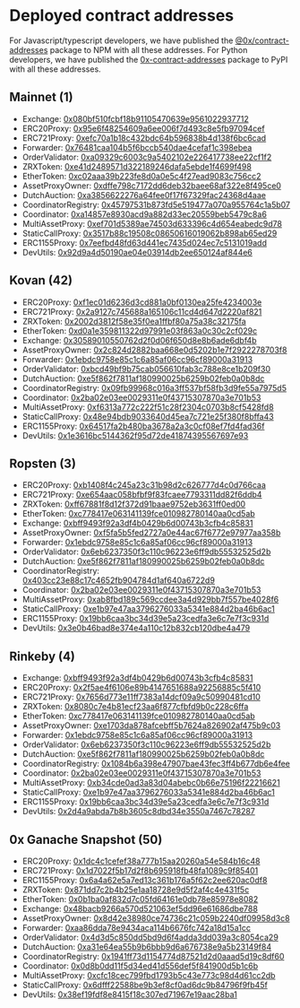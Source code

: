 # Deployed contract addresses

For Javascript/typescript developers, we have published the [@0x/contract-addresses](https://www.npmjs.com/package/@0x/contract-addresses) package to NPM with all these addresses. 
For Python developers, we have published the [0x-contract-addresses](https://pypi.org/project/0x-contract-addresses/) package to PyPI with all these addresses.

## Mainnet (1)

- Exchange: [0x080bf510fcbf18b91105470639e9561022937712](https://etherscan.io/address/0x080bf510fcbf18b91105470639e9561022937712)
- ERC20Proxy: [0x95e6f48254609a6ee006f7d493c8e5fb97094cef](https://etherscan.io/address/0x95e6f48254609a6ee006f7d493c8e5fb97094cef)
- ERC721Proxy: [0xefc70a1b18c432bdc64b596838b4d138f6bc6cad](https://etherscan.io/address/0xefc70a1b18c432bdc64b596838b4d138f6bc6cad)
- Forwarder: [0x76481caa104b5f6bccb540dae4cefaf1c398ebea](https://etherscan.io/address/0x76481caa104b5f6bccb540dae4cefaf1c398ebea)
- OrderValidator: [0xa09329c6003c9a5402102e226417738ee22cf1f2](https://etherscan.io/address/0xa09329c6003c9a5402102e226417738ee22cf1f2)
- ZRXToken: [0xe41d2489571d322189246dafa5ebde1f4699f498](https://etherscan.io/address/0xe41d2489571d322189246dafa5ebde1f4699f498)
- EtherToken: [0xc02aaa39b223fe8d0a0e5c4f27ead9083c756cc2](https://etherscan.io/address/0xc02aaa39b223fe8d0a0e5c4f27ead9083c756cc2)
- AssetProxyOwner: [0xdffe798c7172dd6deb32baee68af322e8f495ce0](https://etherscan.io/address/0xdffe798c7172dd6deb32baee68af322e8f495ce0)
- DutchAuction: [0xa3856622276a64fee0f17f67329fac24368d4aae](https://etherscan.io/address/0xa3856622276a64fee0f17f67329fac24368d4aae)
- CoordinatorRegistry: [0x45797531b873fd5e519477a070a955764c1a5b07](https://etherscan.io/address/0x45797531b873fd5e519477a070a955764c1a5b07)
- Coordinator: [0xa14857e8930acd9a882d33ec20559beb5479c8a6](https://etherscan.io/address/0xa14857e8930acd9a882d33ec20559beb5479c8a6)
- MultiAssetProxy: [0xef701d5389ae74503d633396c4d654eabedc9d78](https://etherscan.io/address/0xef701d5389ae74503d633396c4d654eabedc9d78)
- StaticCallProxy: [0x3517b88c19508c08650616019062b898ab65ed29](https://etherscan.io/address/0x3517b88c19508c08650616019062b898ab65ed29)
- ERC1155Proxy: [0x7eefbd48fd63d441ec7435d024ec7c5131019add](https://etherscan.io/address/0x7eefbd48fd63d441ec7435d024ec7c5131019add)
- DevUtils: [0x92d9a4d50190ae04e03914db2ee650124af844e6](https://etherscan.io/address/0x92d9a4d50190ae04e03914db2ee650124af844e6)

## Kovan (42)

- ERC20Proxy: [0xf1ec01d6236d3cd881a0bf0130ea25fe4234003e](https://etherscan.io/address/0xf1ec01d6236d3cd881a0bf0130ea25fe4234003e)
- ERC721Proxy: [0x2a9127c745688a165106c11cd4d647d2220af821](https://etherscan.io/address/0x2a9127c745688a165106c11cd4d647d2220af821)
- ZRXToken: [0x2002d3812f58e35f0ea1ffbf80a75a38c32175fa](https://etherscan.io/address/0x2002d3812f58e35f0ea1ffbf80a75a38c32175fa)
- EtherToken: [0xd0a1e359811322d97991e03f863a0c30c2cf029c](https://etherscan.io/address/0xd0a1e359811322d97991e03f863a0c30c2cf029c)
- Exchange: [0x30589010550762d2f0d06f650d8e8b6ade6dbf4b](https://etherscan.io/address/0x30589010550762d2f0d06f650d8e8b6ade6dbf4b)
- AssetProxyOwner: [0x2c824d2882baa668e0d5202b1e7f2922278703f8](https://etherscan.io/address/0x2c824d2882baa668e0d5202b1e7f2922278703f8)
- Forwarder: [0x1ebdc9758e85c1c6a85af06cc96cf89000a31913](https://etherscan.io/address/0x1ebdc9758e85c1c6a85af06cc96cf89000a31913)
- OrderValidator: [0xbcd49bf9b75cab056610fab3c788e8ce1b209f30](https://etherscan.io/address/0xbcd49bf9b75cab056610fab3c788e8ce1b209f30)
- DutchAuction: [0xe5f862f7811af180990025b6259b02feb0a0b8dc](https://etherscan.io/address/0xe5f862f7811af180990025b6259b02feb0a0b8dc)
- CoordinatorRegistry: [0x09fb99968c016a3ff537bf58fb3d9fe55a7975d5](https://etherscan.io/address/0x09fb99968c016a3ff537bf58fb3d9fe55a7975d5)
- Coordinator: [0x2ba02e03ee0029311e0f43715307870a3e701b53](https://etherscan.io/address/0x2ba02e03ee0029311e0f43715307870a3e701b53)
- MultiAssetProxy: [0xf6313a772c222f51c28f2304c0703b8cf5428fd8](https://etherscan.io/address/0xf6313a772c222f51c28f2304c0703b8cf5428fd8)
- StaticCallProxy: [0x48e94bdb9033640d45ea7c721e25f380f8bffa43](https://etherscan.io/address/0x48e94bdb9033640d45ea7c721e25f380f8bffa43)
- ERC1155Proxy: [0x64517fa2b480ba3678a2a3c0cf08ef7fd4fad36f](https://etherscan.io/address/0x64517fa2b480ba3678a2a3c0cf08ef7fd4fad36f)
- DevUtils: [0x1e3616bc5144362f95d72de41874395567697e93](https://etherscan.io/address/0x1e3616bc5144362f95d72de41874395567697e93)

## Ropsten (3)

- ERC20Proxy: [0xb1408f4c245a23c31b98d2c626777d4c0d766caa](https://etherscan.io/address/0xb1408f4c245a23c31b98d2c626777d4c0d766caa)
- ERC721Proxy: [0xe654aac058bfbf9f83fcaee7793311dd82f6ddb4](https://etherscan.io/address/0xe654aac058bfbf9f83fcaee7793311dd82f6ddb4)
- ZRXToken: [0xff67881f8d12f372d91baae9752eb3631ff0ed00](https://etherscan.io/address/0xff67881f8d12f372d91baae9752eb3631ff0ed00)
- EtherToken: [0xc778417e063141139fce010982780140aa0cd5ab](https://etherscan.io/address/0xc778417e063141139fce010982780140aa0cd5ab)
- Exchange: [0xbff9493f92a3df4b0429b6d00743b3cfb4c85831](https://etherscan.io/address/0xbff9493f92a3df4b0429b6d00743b3cfb4c85831)
- AssetProxyOwner: [0xf5fa5b5fed2727a0e44ac67f6772e97977aa358b](https://etherscan.io/address/0xf5fa5b5fed2727a0e44ac67f6772e97977aa358b)
- Forwarder: [0x1ebdc9758e85c1c6a85af06cc96cf89000a31913](https://etherscan.io/address/0x1ebdc9758e85c1c6a85af06cc96cf89000a31913)
- OrderValidator: [0x6eb6237350f3c110c96223e6ff9db55532525d2b](https://etherscan.io/address/0x6eb6237350f3c110c96223e6ff9db55532525d2b)
- DutchAuction: [0xe5f862f7811af180990025b6259b02feb0a0b8dc](https://etherscan.io/address/0xe5f862f7811af180990025b6259b02feb0a0b8dc)
- CoordinatorRegistry: [0x403cc23e88c17c4652fb904784d1af640a6722d9](https://etherscan.io/address/0x403cc23e88c17c4652fb904784d1af640a6722d9)
- Coordinator: [0x2ba02e03ee0029311e0f43715307870a3e701b53](https://etherscan.io/address/0x2ba02e03ee0029311e0f43715307870a3e701b53)
- MultiAssetProxy: [0xab8fbd189c569ccdee3a4d929bb7f557be4028f6](https://etherscan.io/address/0xab8fbd189c569ccdee3a4d929bb7f557be4028f6)
- StaticCallProxy: [0xe1b97e47aa3796276033a5341e884d2ba46b6ac1](https://etherscan.io/address/0xe1b97e47aa3796276033a5341e884d2ba46b6ac1)
- ERC1155Proxy: [0x19bb6caa3bc34d39e5a23cedfa3e6c7e7f3c931d](https://etherscan.io/address/0x19bb6caa3bc34d39e5a23cedfa3e6c7e7f3c931d)
- DevUtils: [0x3e0b46bad8e374e4a110c12b832cb120dbe4a479](https://etherscan.io/address/0x3e0b46bad8e374e4a110c12b832cb120dbe4a479)

## Rinkeby (4)

- Exchange: [0xbff9493f92a3df4b0429b6d00743b3cfb4c85831](https://etherscan.io/address/0xbff9493f92a3df4b0429b6d00743b3cfb4c85831)
- ERC20Proxy: [0x2f5ae4f6106e89b4147651688a92256885c5f410](https://etherscan.io/address/0x2f5ae4f6106e89b4147651688a92256885c5f410)
- ERC721Proxy: [0x7656d773e11ff7383a14dcf09a9c50990481cd10](https://etherscan.io/address/0x7656d773e11ff7383a14dcf09a9c50990481cd10)
- ZRXToken: [0x8080c7e4b81ecf23aa6f877cfbfd9b0c228c6ffa](https://etherscan.io/address/0x8080c7e4b81ecf23aa6f877cfbfd9b0c228c6ffa)
- EtherToken: [0xc778417e063141139fce010982780140aa0cd5ab](https://etherscan.io/address/0xc778417e063141139fce010982780140aa0cd5ab)
- AssetProxyOwner: [0xe1703da878afcebff5b7624a826902af475b9c03](https://etherscan.io/address/0xe1703da878afcebff5b7624a826902af475b9c03)
- Forwarder: [0x1ebdc9758e85c1c6a85af06cc96cf89000a31913](https://etherscan.io/address/0x1ebdc9758e85c1c6a85af06cc96cf89000a31913)
- OrderValidator: [0x6eb6237350f3c110c96223e6ff9db55532525d2b](https://etherscan.io/address/0x6eb6237350f3c110c96223e6ff9db55532525d2b)
- DutchAuction: [0xe5f862f7811af180990025b6259b02feb0a0b8dc](https://etherscan.io/address/0xe5f862f7811af180990025b6259b02feb0a0b8dc)
- CoordinatorRegistry: [0x1084b6a398e47907bae43fec3ff4b677db6e4fee](https://etherscan.io/address/0x1084b6a398e47907bae43fec3ff4b677db6e4fee)
- Coordinator: [0x2ba02e03ee0029311e0f43715307870a3e701b53](https://etherscan.io/address/0x2ba02e03ee0029311e0f43715307870a3e701b53)
- MultiAssetProxy: [0xb34cde0ad3a83d04abebc0b66e75196f22216621](https://etherscan.io/address/0xb34cde0ad3a83d04abebc0b66e75196f22216621)
- StaticCallProxy: [0xe1b97e47aa3796276033a5341e884d2ba46b6ac1](https://etherscan.io/address/0xe1b97e47aa3796276033a5341e884d2ba46b6ac1)
- ERC1155Proxy: [0x19bb6caa3bc34d39e5a23cedfa3e6c7e7f3c931d](https://etherscan.io/address/0x19bb6caa3bc34d39e5a23cedfa3e6c7e7f3c931d)
- DevUtils: [0x2d4a9abda7b8b3605c8dbd34e3550a7467c78287](https://etherscan.io/address/0x2d4a9abda7b8b3605c8dbd34e3550a7467c78287)

## 0x Ganache Snapshot (50)

- ERC20Proxy: [0x1dc4c1cefef38a777b15aa20260a54e584b16c48](https://infura.io/address/0x1dc4c1cefef38a777b15aa20260a54e584b16c48)
- ERC721Proxy: [0x1d7022f5b17d2f8b695918fb48fa1089c9f85401](https://infura.io/address/0x1d7022f5b17d2f8b695918fb48fa1089c9f85401)
- ERC1155Proxy: [0x6a4a62e5a7ed13c361b176a5f62c2ee620ac0df8](https://infura.io/address/0x6a4a62e5a7ed13c361b176a5f62c2ee620ac0df8)
- ZRXToken: [0x871dd7c2b4b25e1aa18728e9d5f2af4c4e431f5c](https://infura.io/address/0x871dd7c2b4b25e1aa18728e9d5f2af4c4e431f5c)
- EtherToken: [0x0b1ba0af832d7c05fd64161e0db78e85978e8082](https://infura.io/address/0x0b1ba0af832d7c05fd64161e0db78e85978e8082)
- Exchange: [0x48bacb9266a570d521063ef5dd96e61686dbe788](https://infura.io/address/0x48bacb9266a570d521063ef5dd96e61686dbe788)
- AssetProxyOwner: [0x8d42e38980ce74736c21c059b2240df09958d3c8](https://infura.io/address/0x8d42e38980ce74736c21c059b2240df09958d3c8)
- Forwarder: [0xaa86dda78e9434aca114b6676fc742a18d15a1cc](https://infura.io/address/0xaa86dda78e9434aca114b6676fc742a18d15a1cc)
- OrderValidator: [0x4d3d5c850dd5bd9d6f4adda3dd039a3c8054ca29](https://infura.io/address/0x4d3d5c850dd5bd9d6f4adda3dd039a3c8054ca29)
- DutchAuction: [0xa31e64ea55b9b6bbb9d6a676738e9a5b23149f84](https://infura.io/address/0xa31e64ea55b9b6bbb9d6a676738e9a5b23149f84)
- CoordinatorRegistry: [0x1941ff73d1154774d87521d2d0aaad5d19c8df60](https://infura.io/address/0x1941ff73d1154774d87521d2d0aaad5d19c8df60)
- Coordinator: [0x0d8b0dd11f5d34ed41d556def5f841900d5b1c6b](https://infura.io/address/0x0d8b0dd11f5d34ed41d556def5f841900d5b1c6b)
- MultiAssetProxy: [0xcfc18cec799fbd1793b5c43e773c98d4d61cc2db](https://infura.io/address/0xcfc18cec799fbd1793b5c43e773c98d4d61cc2db)
- StaticCallProxy: [0x6dfff22588be9b3ef8cf0ad6dc9b84796f9fb45f](https://infura.io/address/0x6dfff22588be9b3ef8cf0ad6dc9b84796f9fb45f)
- DevUtils: [0x38ef19fdf8e8415f18c307ed71967e19aac28ba1](https://infura.io/address/0x38ef19fdf8e8415f18c307ed71967e19aac28ba1)
